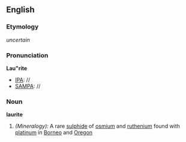 ==English==

===Etymology===
''uncertain''
===Pronunciation===
'''Lau"rite'''
*[[IPA]]: //
*[[SAMPA]]: //
===Noun===
'''laurite'''

#''(Mineralogy):'' A rare [[sulphide]] of [[osmium]] and [[ruthenium]] found with [[platinum]] in [[Borneo]] and [[Oregon]]